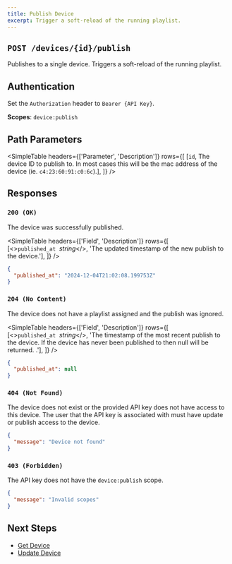 ```yaml
---
title: Publish Device
excerpt: Trigger a soft-reload of the running playlist.
---
```


## `POST /devices/{id}/publish`

Publishes to a single device. Triggers a soft-reload of the running playlist.

## Authentication

Set the `Authorization` header to `Bearer {API Key}`.

**Scopes**: `device:publish`

## Path Parameters

<SimpleTable
  headers={['Parameter', 'Description']}
  rows={[
    [<code>id</code>, <span>The device ID to publish to. In most cases this will be the mac address of the device (ie. <code>c4:23:60:91:c0:6c</code>).</span>],
  ]}
/>

## Responses

### `200 (OK)`

The device was successfully published. 

<SimpleTable
  headers={['Field', 'Description']}
  rows={[
    [<><code>published_at</code>&nbsp;&nbsp;<em>string</em></>, 'The updated timestamp of the new publish to the device.'],
  ]}
/>

```json
{
  "published_at": "2024-12-04T21:02:08.199753Z"
}
```

### `204 (No Content)`

The device does not have a playlist assigned and the publish was ignored.

<SimpleTable
  headers={['Field', 'Description']}
  rows={[
    [<><code>published_at</code>&nbsp;&nbsp;<em>string</em></>, 'The timestamp of the most recent publish to the device. If the device has never been published to then null will be returned. .'],
  ]}
/>

```json
{
  "published_at": null
}
```

### `404 (Not Found)`

The device does not exist or the provided API key does not have access to this device. The user that the API key is associated with must have update or publish access to the device.

```json
{
  "message": "Device not found"
}
```

### `403 (Forbidden)`

The API key does not have the `device:publish` scope.

```json
{
  "message": "Invalid scopes"
}
```

## Next Steps

- [Get Device](/docs/displai-api/devices/get-device)
- [Update Device](/docs/displai-api/devices/update-device)

